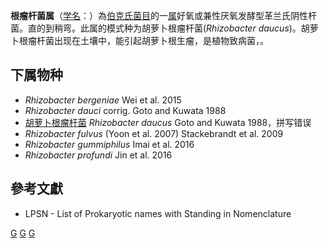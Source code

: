 {{Automatic taxobox
| taxon = Rhizobacter
| authority = Goto and Kuwata, 1988
| type species = 胡萝卜根瘤杆菌<br>''Rhizobacter daucus''
| type species authority = Goto and Kuwata， 1988
}}
'''根瘤杆菌属'''（[[学名|学名]]：{{lang|la|''Rhizobacter''}}）為[[伯克氏菌目|伯克氏菌目]]的一[[属|属]]好氧或兼性厌氧发酵型革兰氏阴性杆菌。直的到稍弯。此属的模式种为胡萝卜根瘤杆菌(''Rhizobacter daucus'')。胡萝卜根瘤杆菌出现在土壤中，能引起胡萝卜根生瘤，是植物致病菌，。

==下属物种==
* ''Rhizobacter bergeniae'' Wei et al. 2015
* ''Rhizobacter dauci'' corrig. Goto and Kuwata 1988
* [[胡萝卜根瘤杆菌|胡萝卜根瘤杆菌]] ''Rhizobacter daucus'' Goto and Kuwata 1988，拼写错误
* ''Rhizobacter fulvus'' (Yoon et al. 2007) Stackebrandt et al. 2009
* ''Rhizobacter gummiphilus'' Imai et al. 2016
* ''Rhizobacter profundi'' Jin et al. 2016

==參考文獻==
{{reflist}}
* LPSN - List of Prokaryotic names with Standing in Nomenclature

{{taxonbar}}

[[Category:革兰氏阴性菌|G]]
[[Category:_伯克氏菌目|G]]
[[Category:1988年描述的分类群|G]]